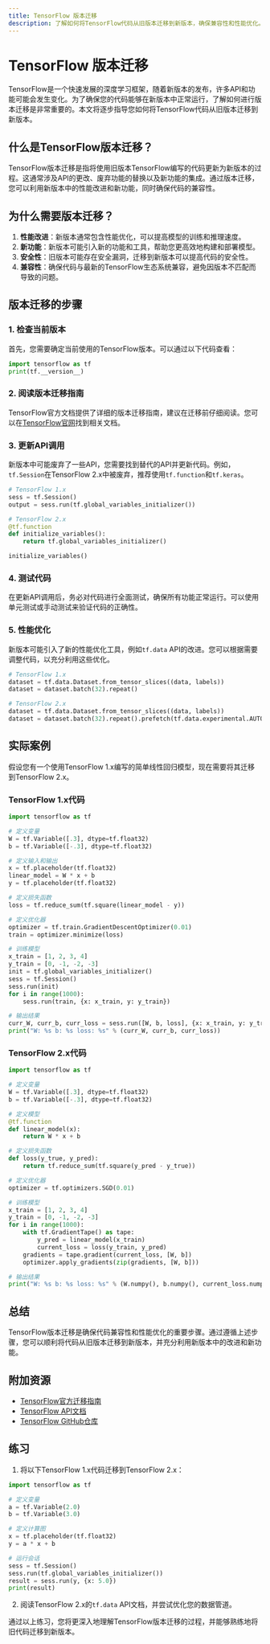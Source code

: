 ```yaml
---
title: TensorFlow 版本迁移
description: 了解如何将TensorFlow代码从旧版本迁移到新版本，确保兼容性和性能优化。
---
```


# TensorFlow 版本迁移

TensorFlow是一个快速发展的深度学习框架，随着新版本的发布，许多API和功能可能会发生变化。为了确保您的代码能够在新版本中正常运行，了解如何进行版本迁移是非常重要的。本文将逐步指导您如何将TensorFlow代码从旧版本迁移到新版本。

## 什么是TensorFlow版本迁移？

TensorFlow版本迁移是指将使用旧版本TensorFlow编写的代码更新为新版本的过程。这通常涉及API的更改、废弃功能的替换以及新功能的集成。通过版本迁移，您可以利用新版本中的性能改进和新功能，同时确保代码的兼容性。

## 为什么需要版本迁移？

1. **性能改进**：新版本通常包含性能优化，可以提高模型的训练和推理速度。
2. **新功能**：新版本可能引入新的功能和工具，帮助您更高效地构建和部署模型。
3. **安全性**：旧版本可能存在安全漏洞，迁移到新版本可以提高代码的安全性。
4. **兼容性**：确保代码与最新的TensorFlow生态系统兼容，避免因版本不匹配而导致的问题。

## 版本迁移的步骤

### 1. 检查当前版本

首先，您需要确定当前使用的TensorFlow版本。可以通过以下代码查看：

```python
import tensorflow as tf
print(tf.__version__)
```

### 2. 阅读版本迁移指南

TensorFlow官方文档提供了详细的版本迁移指南，建议在迁移前仔细阅读。您可以在[TensorFlow官网](https://www.tensorflow.org/guide/migrate)找到相关文档。

### 3. 更新API调用

新版本中可能废弃了一些API，您需要找到替代的API并更新代码。例如，`tf.Session`在TensorFlow 2.x中被废弃，推荐使用`tf.function`和`tf.keras`。

```python
# TensorFlow 1.x
sess = tf.Session()
output = sess.run(tf.global_variables_initializer())

# TensorFlow 2.x
@tf.function
def initialize_variables():
    return tf.global_variables_initializer()

initialize_variables()
```

### 4. 测试代码

在更新API调用后，务必对代码进行全面测试，确保所有功能正常运行。可以使用单元测试或手动测试来验证代码的正确性。

### 5. 性能优化

新版本可能引入了新的性能优化工具，例如`tf.data` API的改进。您可以根据需要调整代码，以充分利用这些优化。

```python
# TensorFlow 1.x
dataset = tf.data.Dataset.from_tensor_slices((data, labels))
dataset = dataset.batch(32).repeat()

# TensorFlow 2.x
dataset = tf.data.Dataset.from_tensor_slices((data, labels))
dataset = dataset.batch(32).repeat().prefetch(tf.data.experimental.AUTOTUNE)
```

## 实际案例

假设您有一个使用TensorFlow 1.x编写的简单线性回归模型，现在需要将其迁移到TensorFlow 2.x。

### TensorFlow 1.x代码

```python
import tensorflow as tf

# 定义变量
W = tf.Variable([.3], dtype=tf.float32)
b = tf.Variable([-.3], dtype=tf.float32)

# 定义输入和输出
x = tf.placeholder(tf.float32)
linear_model = W * x + b
y = tf.placeholder(tf.float32)

# 定义损失函数
loss = tf.reduce_sum(tf.square(linear_model - y))

# 定义优化器
optimizer = tf.train.GradientDescentOptimizer(0.01)
train = optimizer.minimize(loss)

# 训练模型
x_train = [1, 2, 3, 4]
y_train = [0, -1, -2, -3]
init = tf.global_variables_initializer()
sess = tf.Session()
sess.run(init)
for i in range(1000):
    sess.run(train, {x: x_train, y: y_train})

# 输出结果
curr_W, curr_b, curr_loss = sess.run([W, b, loss], {x: x_train, y: y_train})
print("W: %s b: %s loss: %s" % (curr_W, curr_b, curr_loss))
```

### TensorFlow 2.x代码

```python
import tensorflow as tf

# 定义变量
W = tf.Variable([.3], dtype=tf.float32)
b = tf.Variable([-.3], dtype=tf.float32)

# 定义模型
@tf.function
def linear_model(x):
    return W * x + b

# 定义损失函数
def loss(y_true, y_pred):
    return tf.reduce_sum(tf.square(y_pred - y_true))

# 定义优化器
optimizer = tf.optimizers.SGD(0.01)

# 训练模型
x_train = [1, 2, 3, 4]
y_train = [0, -1, -2, -3]
for i in range(1000):
    with tf.GradientTape() as tape:
        y_pred = linear_model(x_train)
        current_loss = loss(y_train, y_pred)
    gradients = tape.gradient(current_loss, [W, b])
    optimizer.apply_gradients(zip(gradients, [W, b]))

# 输出结果
print("W: %s b: %s loss: %s" % (W.numpy(), b.numpy(), current_loss.numpy()))
```

## 总结

TensorFlow版本迁移是确保代码兼容性和性能优化的重要步骤。通过遵循上述步骤，您可以顺利将代码从旧版本迁移到新版本，并充分利用新版本中的改进和新功能。

## 附加资源

- [TensorFlow官方迁移指南](https://www.tensorflow.org/guide/migrate)
- [TensorFlow API文档](https://www.tensorflow.org/api_docs)
- [TensorFlow GitHub仓库](https://github.com/tensorflow/tensorflow)

## 练习

1. 将以下TensorFlow 1.x代码迁移到TensorFlow 2.x：

```python
import tensorflow as tf

# 定义变量
a = tf.Variable(2.0)
b = tf.Variable(3.0)

# 定义计算图
x = tf.placeholder(tf.float32)
y = a * x + b

# 运行会话
sess = tf.Session()
sess.run(tf.global_variables_initializer())
result = sess.run(y, {x: 5.0})
print(result)
```

2. 阅读TensorFlow 2.x的`tf.data` API文档，并尝试优化您的数据管道。

通过以上练习，您将更深入地理解TensorFlow版本迁移的过程，并能够熟练地将旧代码迁移到新版本。